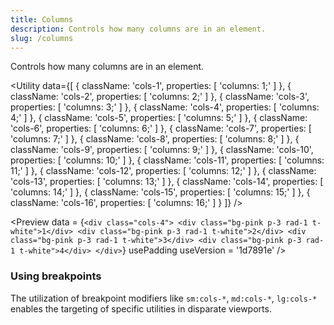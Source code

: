 ```yaml
---
title: Columns
description: Controls how many columns are in an element.
slug: /columns
---
```



Controls how many columns are in an element.

<Utility
  data={[
    {
      className: 'cols-1',
      properties: [
        'columns: 1;'
      ]
    },
    {
      className: 'cols-2',
      properties: [
        'columns: 2;'
      ]
    },
    {
      className: 'cols-3',
      properties: [
        'columns: 3;'
      ]
    },
    {
      className: 'cols-4',
      properties: [
        'columns: 4;'
      ]
    },
    {
      className: 'cols-5',
      properties: [
        'columns: 5;'
      ]
    },
    {
      className: 'cols-6',
      properties: [
        'columns: 6;'
      ]
    },
    {
      className: 'cols-7',
      properties: [
        'columns: 7;'
      ]
    },
    {
      className: 'cols-8',
      properties: [
        'columns: 8;'
      ]
    },
    {
      className: 'cols-9',
      properties: [
        'columns: 9;'
      ]
    },
    {
      className: 'cols-10',
      properties: [
        'columns: 10;'
      ]
    },
    {
      className: 'cols-11',
      properties: [
        'columns: 11;'
      ]
    },
    {
      className: 'cols-12',
      properties: [
        'columns: 12;'
      ]
    },
    {
      className: 'cols-13',
      properties: [
        'columns: 13;'
      ]
    },
    {
      className: 'cols-14',
      properties: [
        'columns: 14;'
      ]
    },
    {
      className: 'cols-15',
      properties: [
        'columns: 15;'
      ]
    },
    {
      className: 'cols-16',
      properties: [
        'columns: 16;'
      ]
    }
  ]}
/>

<Preview
  data = {`<div class="cols-4">
      <div class="bg-pink p-3 rad-1 t-white">1</div>
      <div class="bg-pink p-3 rad-1 t-white">2</div>
      <div class="bg-pink p-3 rad-1 t-white">3</div>
      <div class="bg-pink p-3 rad-1 t-white">4</div>
    </div>`}
  usePadding
  useVersion = '1d7891e'
/>

### Using breakpoints

The utilization of breakpoint modifiers like `sm:cols-*`, `md:cols-*`, `lg:cols-*` enables the targeting of specific utilities in disparate viewports.
